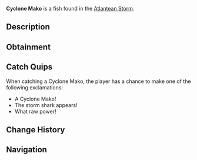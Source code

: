 {{FishInfobox
|image          = Cyclone Mako.png
|rarity         = Rare
|sea            = First Sea
|location       = [[Atlantean Storm]]
|sublocation    = 
|sources        = Fishing Rod
|radar_location = 
|xp             = 600
|weather        = Windy
|time           = 
|season         = Spring
|bait           = Fish Head
|base_weight    = 80
|base_value     = 1200
|weight_range   = 40
|base_chance    = 6
|base_resil     = 35
}}
'''Cyclone Mako''' is a {{Rarity|Rare}} fish found in the [[Atlantean Storm]].

== Description ==
{{Description|An evolved species of mako shark with specialized fins that can withstand incredible water pressure. These sharks are known to create powerful water currents with their rapid movements.|Bestiary Entry}}

== Obtainment ==
{{Description|Found in the deepest parts of the Atlantean Storm.|Bestiary Hint}}
{{Fish Availability|
Grand Reef/Atlantean Storm
|top_rods      = 
Leviathan's Fang Rod\90099.78\184969.62;
Trident Rod\82362.91\184668.83;
Great Rod of Oscar\79846.08\122226.53;
Astralhook Rod\74382.58\124409.15;
Ethereal Prism Rod\74287.28\126805.61;
Lucky Rod\45634.47\153836.16;
Resourceful Rod\57376.29\97979.66;
Firefly Rod\60913.69\194871.51;
Fast Rod\56467.1\187574.77;
Fungal Rod\50916.12\163844.59;
Brick Built Rod\45263.36\139771.03;
Free Spirit Rod\72625.39\162835.98;
Seraphic Rod\71111.62\128509.99;
No-Life Rod\70448.18\147057.62;
Rod Of The Forgotten Fang\66415.91\119449.19;
Challenger's Rod\63860.34\122400.97;
Rod Of The Depths\59480.5\106303.01;
Rod Of The Exalted One\58975.52\108019.03;
Zeus Rod\57834.55\107258.6;
Verdant Shear Rod\56600.27\106326.29;
Blazebringer Rod\54936.25\102316.5;
Depthseeker Rod\52047.07\99309.85;
Avalanche Rod\46872.79\89738.56;
Volcanic Rod\45066.04\84817.34;
Steady Rod\16434.25\33072.45
|recommended   = Trident Rod
}}

== Catch Quips ==
When catching a Cyclone Mako, the player has a chance to make one of the following exclamations:
* A Cyclone Mako!
* The storm shark appears!
* What raw power!

== Change History ==
{{Change History|{{subst:Current Version}}}}

== Navigation ==
{{Fish Navbox|Atlantean Storm}}
